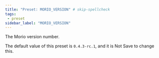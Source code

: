 ```yaml
---
title: "Preset: MORIO_VERSION" # skip-spellcheck
tags:
 - preset
sidebar_label: "MORIO_VERSION"
---
```


The Morio version number.

<Note>

The default value of this preset is `0.4.3-rc.1`, and it is <Label style="danger">Not Save</Label> to change this.

</Note>
